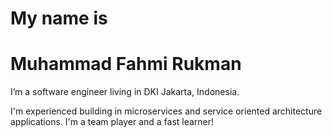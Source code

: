 # My name is

# Muhammad Fahmi Rukman

I’m a software engineer living in DKI Jakarta, Indonesia.

I'm experienced building in microservices and service oriented architecture applications. I'm a team player and a fast learner!
